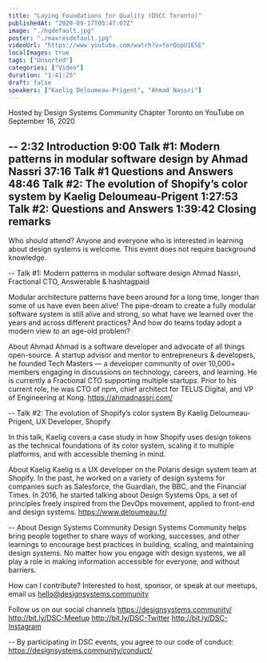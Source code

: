 ```yaml
---
title: "Laying Foundations for Quality (DSCC Toronto)"
publishedAt: "2020-09-17T05:47:07Z"
image: "./hqdefault.jpg"
poster: "./maxresdefault.jpg"
videoUrl: "https://www.youtube.com/watch?v=forQopU1ESE"
localImages: true
tags: ["Unsorted"]
categories: ["Video"]
duration: "1:41:25"
draft: false
speakers: ["Kaelig Deloumeau-Prigent", "Ahmad Nassri"]
---
```


Hosted by Design Systems Community Chapter Toronto
on YouTube
on September 16, 2020

--
2:32 Introduction
9:00 Talk #1: Modern patterns in modular software design by Ahmad Nassri
37:16 Talk #1 Questions and Answers
48:46 Talk #2: The evolution of Shopify’s color system by Kaelig Deloumeau-Prigent
1:27:53 Talk #2: Questions and Answers
1:39:42 Closing remarks
--

Who should attend?
Anyone and everyone who is interested in learning about design systems is welcome. This event does not require background knowledge.

--
Talk #1: Modern patterns in modular software design
Ahmad Nassri, Fractional CTO, Answerable & hashtagpaid

Modular architecture patterns have been around for a long time, longer than some of us have even been alive! The pipe-dream to create a fully modular software system is still alive and strong, so what have we learned over the years and across different practices? And how do teams today adopt a modern view to an age-old problem?

About Ahmad
Ahmad is a software developer and advocate of all things open-source. A startup advisor and mentor to entrepreneurs & developers, he founded Tech Masters — a developer community of over 10,000+ members engaging in discussions on technology, careers, and learning. He is currently a Fractional CTO supporting multiple startups. Prior to his current role, he was CTO of npm, chief architect for TELUS Digital, and VP of Engineering at Kong.
https://ahmadnassri.com/

--
Talk #2: The evolution of Shopify’s color system
By Kaelig Deloumeau-Prigent, UX Developer, Shopify

In this talk, Kaelig covers a case study in how Shopify uses design tokens as the technical foundations of its color system, scaling it to multiple platforms, and with accessible theming in mind.

About Kaelig
Kaelig is a UX developer on the Polaris design system team at Shopify. In the past, he worked on a variety of design systems for companies such as Salesforce, the Guardian, the BBC, and the Financial Times. In 2016, he started talking about Design Systems Ops, a set of principles freely inspired from the DevOps movement, applied to front-end and design systems.
https://www.deloumeau.fr/

--
About Design Systems Community
Design Systems Community helps bring people together to share ways of working, successes, and other learnings to encourage best practices in building, scaling, and maintaining design systems. No matter how you engage with design systems, we all play a role in making information accessible for everyone, and without barriers.

How can I contribute?
Interested to host, sponsor, or speak at our meetups, email us hello@designsystems.community

Follow us on our social channels
https://designsystems.community/
http://bit.ly/DSC-Meetup
http://bit.ly/DSC-Twitter
http://bit.ly/DSC-Instagram

--
By participating in DSC events, you agree to our code of conduct: https://designsystems.community/conduct/
